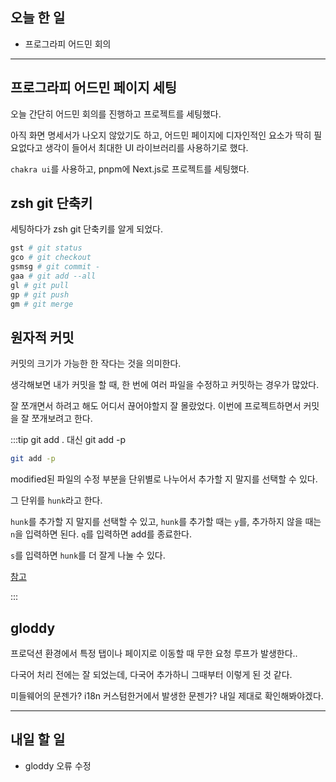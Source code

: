 ## 오늘 한 일

- 프로그라피 어드민 회의

---

## 프로그라피 어드민 페이지 세팅

오늘 간단히 어드민 회의를 진행하고 프로젝트를 세팅했다.

아직 화면 명세서가 나오지 않았기도 하고, 어드민 페이지에 디자인적인 요소가 딱히 필요없다고 생각이 들어서 최대한 UI 라이브러리를 사용하기로 했다.

`chakra ui`를 사용하고, pnpm에 Next.js로 프로젝트를 세팅했다.

## zsh git 단축키

세팅하다가 zsh git 단축키를 알게 되었다.

```bash
gst # git status
gco # git checkout
gsmsg # git commit -
gaa # git add --all
gl # git pull
gp # git push
gm # git merge
```

## 원자적 커밋

커밋의 크기가 가능한 한 작다는 것을 의미한다.

생각해보면 내가 커밋을 할 때, 한 번에 여러 파일을 수정하고 커밋하는 경우가 많았다.

잘 쪼개면서 하려고 해도 어디서 끊어야할지 잘 몰랐었다. 이번에 프로젝트하면서 커밋을 잘 쪼개보려고 한다.

:::tip git add . 대신 git add -p

```bash
git add -p
```

modified된 파일의 수정 부분을 단위별로 나누어서 추가할 지 말지를 선택할 수 있다.

그 단위를 `hunk`라고 한다.

`hunk`를 추가할 지 말지를 선택할 수 있고, `hunk`를 추가할 때는 `y`를, 추가하지 않을 때는 `n`을 입력하면 된다. `q`를 입력하면 add를 종료한다.

`s`를 입력하면 `hunk`를 더 잘게 나눌 수 있다.

[참고](https://blog.outsider.ne.kr/1247)

:::

## gloddy

프로덕션 환경에서 특정 탭이나 페이지로 이동할 때 무한 요청 루프가 발생한다..

다국어 처리 전에는 잘 되었는데, 다국어 추가하니 그때부터 이렇게 된 것 같다.

미들웨어의 문젠가? i18n 커스텀한거에서 발생한 문젠가? 내일 제대로 확인해봐야겠다.

---

## 내일 할 일

- gloddy 오류 수정
